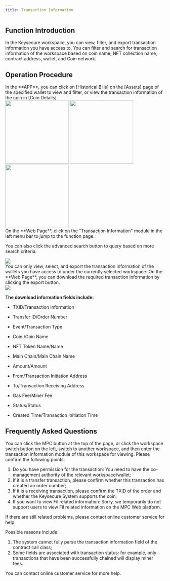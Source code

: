 ```yaml
---
title: Transaction Information
---
```


##  Function Introduction

In the Keysecure workspace, you can view, filter, and export transaction information you have access to. You can filter and search for transaction information of the workspace based on coin name, NFT collection name, contract address, wallet, and Coin network.

##  Operation Procedure

<Steps>
<Step title="View Transaction Information">
In the **APP**, you can click on [Historical Bills] on the [Assets] page of the specified wallet to view and filter, or view the transaction information of the coin in [Coin Details].
 <div className="w-full flex items-center justify-center">
    <CardGroup cols={3}>
    <img src="/images/user-guide/his1.png" width="200"/>
    <img src="/images/user-guide/his2.png" width="200"/>
     <img src="/images/user-guide/his3.png" width="200"/>
    </CardGroup>
</div>
On the **Web Page**, click on the "Transaction Information" module in the left menu bar to jump to the function page.

You can also click the advanced search button to query based on more search criteria.
<div className="w-full flex items-center justify-center">
    <img src="/images/user-guide/transinfor1en.png" />
</div>

<Note>
You can only view, select, and export the transaction information of the wallets you have access to under the currently selected workspace.
</Note>

</Step>


<Step title="Export Transaction Information">
On the **Web Page**, you can download the required transaction information by clicking the export button.

<div className="w-full flex items-center justify-center">
    <img src="/images/user-guide/transinfor3en.png" />
</div>

**The download information fields include:**

- TXID/Transaction Information

- Transfer ID/Order Number

- Event/Transaction Type

- Coin /Coin Name

- NFT Token Name/Name

- Main Chain/Main Chain Name

- Amount/Amount

- From/Transaction Initiation Address

- To/Transaction Receiving Address

- Gas Fee/Miner Fee

- Status/Status

- Created Time/Transaction Initiation Time

</Step>

</Steps>

##  Frequently Asked Questions

<Accordion title="How do I view the transaction information of other workspaces?">
You can click the MPC button at the top of the page, or click the workspace switch button on the left, switch to another workspace, and then enter the transaction information module of this workspace for viewing.
</Accordion>

<Accordion title="Why can't I view or search for a certain transaction information?">
Please confirm the following points:

1. Do you have permission for the transaction: You need to have the co-management authority of the relevant workspace/wallet;
2. If it is a transfer transaction, please confirm whether this transaction has created an order number;
3. If it is a receiving transaction, please confirm the TXID of the order and whether the Keysecure System supports the coin;
4. If you want to view Fil related information: Sorry, we temporarily do not support users to view Fil related information on the MPC Web platform.

If there are still related problems, please contact online customer service for help.
</Accordion>

<Accordion title="Why does some transaction information seem incomplete?">
Possible reasons include:

1. The system cannot fully parse the transaction information field of the contract call class;
2. Some fields are associated with transaction status: for example, only transactions that have been successfully chained will display miner fees.

You can contact online customer service for more help.
</Accordion>
